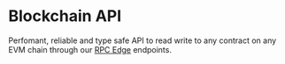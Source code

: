 
# Blockchain API

Perfomant, reliable and type safe API to read write to any contract on any EVM chain through our [RPC Edge](/infrastructure/rpc-edge/overview) endpoints.

<Stack>
<ArticleIconCard
	title="TypeScript"
	icon={TypeScriptIcon}
	href="/typescript/v5"
	description="Core TypeScript API"
/>

<ArticleIconCard
	title="React"
	icon={ReactIcon}
	href="/typescript/v5/react"
	description="React components and hooks"
/>

<ArticleIconCard
	title="React Native"
	icon={ReactIcon}
	href="/typescript/v5/react-native"
	description="React Native components and hooks"
/>

<ArticleIconCard
	title="Unity"
	icon={UnityIcon}
	href="/unity"
	description="Unity scripts and prefabs"
/>

<ArticleIconCard
	title=".NET"
	icon={DotNetIcon}
	href="/dotnet"
	description="Core C# API for .NET applications"
/>
</Stack>
